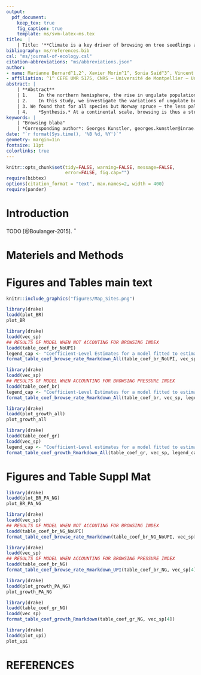 ```yaml
---
output:
  pdf_document:
    keep_tex: true
    fig_caption: true
    template: ms/svm-latex-ms.tex
title:  |
    | Title: '**Climate is a key driver of browsing on tree seedlings across Europe.**' 
bibliography: ms/references.bib
csl: "ms/journal-of-ecology.csl"
citation-abbreviations: "ms/abbreviations.json"
author:
- name: Marianne Bernard^1,2^, Xavier Morin^1^, Sonia Saïd^3^, Vincent Boulanger^4^, Elena Granda^5^, Raquel Benavides^6^, Hervé Jactel^7^, Marco Heurich^8^, Sonia G. Rabasa^6^, Fernando Valladares^6^, Suzanne Van Beek-Calkoen^8^, and Georges Kunstler^9^.
- affiliation: ^1^ CEFE UMR 5175, CNRS – Université de Montpellier – Université Paul-Valéry Montpellier – EPHE, 1919 route de Mende, F-34293 Montpellier cedex 5, France; ^2^ AgroParis Tech, 19 avenue du Maine, 75015 Paris, France; ^3^ Office National de la Chasse et de la Faune Sauvage, Direction Recherche et Expertises, Unité Ongulés Sauvages, “Montfort”, 01330 Birieux, France; ^4^ Office National des Forêts, Département Recherche, Développement et Innovation, Boulevard de Constance, 77300 Fontainebleau, France; ^5^ University of Alcalá, Department of Life Sciences, 28805 Alcalá de Henares, Madrid, Spain; ^6^ Museo Nacional de Ciencias Naturales-CSIC, 28006 Madrid, Spain; ^7^ BIOGECO, INRA, Univ. Bordeaux, 33610 Cestas, France; ^8^ Bavarian Forest National Park, Freyunger Str. 2, 94481 Grafenau, Germany & Chair of Wildlife Ecology and Management, Faculty of Environment and Natural Resources, University of Freiburg, Tennenbacher Straße 4, D-79106 Freiburg, Germany; ^9^ Univ. Grenoble Alpes, INRAE, UR LESSEM, 38000 Grenoble, France.
abstract: |
    | **Abstract** 
    | 1.	In the northern hemisphere, the rise in ungulate populations and the expansion of their range in the last decades increased pressure on forest regeneration, which is already challenged by climate change. A better understanding of the interacting effects of browsing and climate change on tree species regeneration seems crucial to forecast the future dynamics of forest ecosystems.
    | 2.	In this study, we investigate the variations of ungulate browsing intensity across a latitudinal and elevational gradient in seven sites across Europe to decipher the crossed effects of climate and ungulates on forest regeneration from a large latitudinal gradient (from 44$^{\circ}$ to 67$^{\circ}$). At each site, we surveyed height growth and ungulates browsing impact of silver fir (*Abies alba* Mill.), sycamore maple (*Acer pseudoplatanus* L.), European beech (*Fagus sylvatica* L.) and Norway spruce (*Picea abies* L. H. Karst) seedlings. 
    | 3. We found that for all species but Norway spruce – the less palatable one – browsing probability decreased with winter temperature. For all species, taller seedlings had a higher probability of being browsed than smaller ones, which might be due to a higher detectability by deer and the protective effect of snow cover. In addition, interactions between winter temperature and seedling height influenced browsing probability of silver fir and sycamore maple seedlings, the most two palatable species, potentially due to variation in snow cover protective effect. Finally, we found that browsing had a strong negative effect on the growth of all species but Norway spruce, whereas mean spring temperature had no or very weak effect on the growth of all species.
    | 4.	*Synthesis.* At a continental scale, browsing is thus a stronger limiting constraint of seedling growth than climate, but browsing intensity can vary with climate. Our results highlight the importance of taking into account ungulate pressure on forest regeneration in forecasting models, since their browsing may interact with climate and lead to confounding effects.
keywords: | 
    | "Browsing blaba"
    | *Corresponding author*: Georges Kunstler, georges.kunstler@inrae.fr, +33 4 76 76 27 61,  2 Rue de la Papeterie, 38402 Saint-Martin-d'Heres
date: "`r format(Sys.time(), '%B %d, %Y')`"
geometry: margin=1in
fontsize: 11pt
colorlinks: true
---
```



```r
knitr::opts_chunk$set(tidy=FALSE, warning=FALSE, message=FALSE,
                      error=FALSE, fig.cap="")
require(bibtex)
options(citation_format = "text", max.names=2, width = 400)
require(pander)
```

# Introduction 

TODO  [@Boulanger-2015]. $^{\circ}$


# Materiels and Methods 



# Figures and Tables main text

```r
knitr::include_graphics("figures/Map_Sites.png")
```

\newpage



```r
library(drake)
loadd(plot_BR)
plot_BR 
```


\newpage



```r
library(drake)
loadd(vec_sp)
## RESULTS OF MODEL WHEN NOT ACCOUTING FOR BROWSING INDEX
loadd(table_coef_br_NoUPI)
legend_cap <- "Coefficient-Level Estimates for a model fitted to estimate seedling browsing probability response per species"
format_table_coef_browse_rate_Rmarkdown_All(table_coef_br_NoUPI, vec_sp, legend_cap)

```

\pagebreak

```r
library(drake)
loadd(vec_sp)
## RESULTS OF MODEL WHEN ACCOUNTING FOR BROWSING PRESSURE INDEX
loadd(table_coef_br)
legend_cap <- "Coefficient-Level Estimates for a model fitted to estimate seedling browsing probability response including ungulate pressure index per species"
format_table_coef_browse_rate_Rmarkdown_All(table_coef_br, vec_sp, legend_cap)
```



```r
library(drake)
loadd(plot_growth_all)
plot_growth_all
```



```r
library(drake)
loadd(table_coef_gr)
loadd(vec_sp)
legend_cap <- "Coefficient-Level estimates for a model fitted to estimate seedling growth response per species"
format_table_coef_growth_Rmarkdown_All(table_coef_gr, vec_sp, legend_cap)
```


# Figures and Table Suppl Mat


```r
library(drake)
loadd(plot_BR_PA_NG)
plot_BR_PA_NG
```


\newpage



```r
library(drake)
loadd(vec_sp)
## RESULTS OF MODEL WHEN NOT ACCOUTING FOR BROWSING INDEX
loadd(table_coef_br_NG_NoUPI)
format_table_coef_browse_rate_Rmarkdown(table_coef_br_NG_NoUPI, vec_sp[4])

```

\pagebreak

```r
library(drake)
loadd(vec_sp)
## RESULTS OF MODEL WHEN ACCOUNTING FOR BROWSING PRESSURE INDEX
loadd(table_coef_br_NG)
format_table_coef_browse_rate_Rmarkdown_UPI(table_coef_br_NG, vec_sp[4])

```




```r
library(drake)
loadd(plot_growth_PA_NG)
plot_growth_PA_NG
```

```r
library(drake)
loadd(table_coef_gr_NG)
loadd(vec_sp)
format_table_coef_growth_Rmarkdown(table_coef_gr_NG, vec_sp[4])
```


```r
library(drake)
loadd(plot_upi)
plot_upi
```

# REFERENCES

